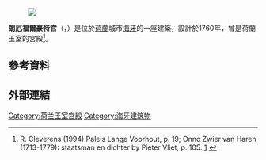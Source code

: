 [[File:Escher_Museum.jpg|{{largethumb}}]]

'''朗厄福爾豪特宮'''（{{lang-nl|Paleis Lange Voorhout}}，{{IPA-nl|paːˈlɛis ˈlɑŋə voːrˈɦʌut}}）是位於[[荷蘭|荷蘭]]城市[[海牙|海牙]]的一座建築，設計於1760年，曾是荷蘭王室的宮殿<ref>R. Cleverens (1994) Paleis Lange Voorhout, p. 19; Onno Zwier van Haren (1713-1779): staatsman en dichter by Pieter Vliet, p. 105. [http://books.google.nl/books?id=A0eahiT1imEC&lpg=PA103&ots=NJOr7RFVkH&dq=Patras%20burgemeester%20Sloten&hl=nl&pg=PA104#v=onepage&q=Patras%20burgemeester%20Sloten&f=false] {{Wayback|url=http://books.google.nl/books?id=A0eahiT1imEC&lpg=PA103&ots=NJOr7RFVkH&dq=Patras%20burgemeester%20Sloten&hl=nl&pg=PA104#v=onepage&q=Patras%20burgemeester%20Sloten&f=false |date=20140821010951 }}</ref>。

==參考資料==
{{reflist}}
==外部連結==
{{Commons category-inline|Paleis Lange Voorhout}}
{{coord|52.0833|N|4.3138|E|source:wikidata-and-enwiki-cat-tree_region:NL|display=title}}
{{荷兰王宫}}
[[Category:荷兰王室宫殿|Category:荷兰王室宫殿]]
[[Category:海牙建筑物|Category:海牙建筑物]]